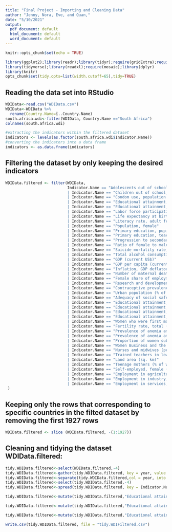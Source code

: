 ---
title: "Final Project - Importing and Cleaning Data"
author: "Jenny, Nora, Eve, and Quan,"
date: "5/10/2021"
output:
  pdf_document: default
  html_document: default
  word_document: default
---

```{r setup, include=FALSE}
knitr::opts_chunk$set(echo = TRUE)
```

```{r, message=FALSE} 
library(ggplot2);library(readr);library(tidyr);require(gridExtra);require(leaps)
library(tidyverse);library(readxl);require(mosaic);library(dplyr)
library(knitr)
opts_chunk$set(tidy.opts=list(width.cutoff=65),tidy=TRUE)
```

## Reading the data set into RStudio
```{r}
WDIData<-read.csv("WDIData.csv")
WDIData<-WDIData %>%
  rename(Country.Name=ï..Country.Name)
south.africa.wdi<-filter(WDIData, Country.Name =="South Africa")
colnames(south.africa.wdi)

#extracting the indicators within the filtered dataset
indicators <- levels(as.factor(south.africa.wdi$Indicator.Name))
#converting the indicators into a data frame
indicators <- as.data.frame(indicators)
```

## Filtering the dataset by only keeping the desired indicators
```{r}
WDIData.filtered <- filter(WDIData, 
                           Indicator.Name == "Adolescents out of school, female (% of female lower secondary school age)"
                           | Indicator.Name == "Children out of school, primary, female"
                           | Indicator.Name == "Condom use, population ages 15-24, female (% of females ages 15-24)"
                           | Indicator.Name == "Educational attainment, at least Bachelor's or equivalent, population 25+, female (%) (cumulative)" 
                           | Indicator.Name == "Educational attainment, at least Bachelor's or equivalent, population 25+, male (%) (cumulative)" 
                           | Indicator.Name == "Labor force participation rate, female (% of female population ages 15+) (modeled ILO estimate)" 
                           | Indicator.Name == "Life expectancy at birth, female (years)" 
                           | Indicator.Name == "Literacy rate, adult female (% of females ages 15 and above)"
                           | Indicator.Name == "Population, female" 
                           | Indicator.Name == "Primary education, pupils (% female)" 
                           | Indicator.Name == "Primary education, teachers (% female)"
                           | Indicator.Name == "Progression to secondary school, female (%)" 
                           | Indicator.Name == "Ratio of female to male labor force participation rate (%) (modeled ILO estimate)" 
                           | Indicator.Name == "Suicide mortality rate, female (per 100,000 female population)"
                           | Indicator.Name == "Total alcohol consumption per capita, female (liters of pure alcohol, projected estimates, female 15+ years of age)" 
                           | Indicator.Name == "GDP (current US$)" 
                           | Indicator.Name == "GDP per capita (current US$)"
                           | Indicator.Name == "Inflation, GDP deflator (annual %)" 
                           | Indicator.Name == "Number of maternal deaths" 
                           | Indicator.Name == "Female share of employment in senior and middle management (%)"
                           | Indicator.Name == "Research and development expenditure (% of GDP)" 
                           | Indicator.Name == "Contraceptive prevalence, any methods (% of women ages 15-49)" 
                           | Indicator.Name == "Urban population (% of total population)"
                           | Indicator.Name == "Adequacy of social safety net programs (% of total welfare of beneficiary households)"
                           | Indicator.Name == "Educational attainment, at least Master's or equivalent, population 25+, female (%) (cumulative)" 
                           | Indicator.Name == "Educational attainment, at least Master's or equivalent, population 25+, male (%) (cumulative)"
                           | Indicator.Name == "Educational attainment, Doctoral or equivalent, population 25+, female (%) (cumulative)" 
                           | Indicator.Name == "Educational attainment, Doctoral or equivalent, population 25+, male (%) (cumulative)" 
                           | Indicator.Name == "Women who were first married by age 15 (% of women ages 20-24)"
                           | Indicator.Name == "Fertility rate, total (births per woman)"
                           | Indicator.Name == "Prevalence of anemia among non-pregnant women (% of women ages 15-49)" 
                           | Indicator.Name == "Prevalence of anemia among pregnant women (%)" 
                           | Indicator.Name == "Proportion of women subjected to physical and/or sexual violence in the last 12 months (% of women age 15-49)"
                           | Indicator.Name == "Women Business and the Law Index Score (scale 1-100)" 
                           | Indicator.Name == "Nurses and midwives (per 1,000 people)" 
                           | Indicator.Name == "Trained teachers in lower secondary education (% of total teachers)"
                           | Indicator.Name == "Land area (sq. km)" 
                           | Indicator.Name == "Teenage mothers (% of women ages 15-19 who have had children or are currently pregnant)" 
                           | Indicator.Name == "Self-employed, female (% of female employment) (modeled ILO estimate)"
                           | Indicator.Name == "Employment in agriculture, female (% of female employment) (modeled ILO estimate)" 
                           | Indicator.Name == "Employment in industry, female (% of female employment) (modeled ILO estimate)" 
                           | Indicator.Name == "Employment in services, female (% of female employment) (modeled ILO estimate)"
 )
```

## Keeping only the rows that corresponding to specific countries in the filted dataset by removing the first 1927 rows
```{r}
WDIData.filtered <- slice (WDIData.filtered, -(1:1927))
```

## Cleaning and tidying the dataset WDIData.filtered:
```{r}
tidy.WDIData.filtered<-select(WDIData.filtered,-4)
tidy.WDIData.filtered<-gather(tidy.WDIData.filtered, key = year, value = number,4:65)
tidy.WDIData.filtered<-separate(tidy.WDIData.filtered,col = year, into =c("X","year"),sep="X")
tidy.WDIData.filtered<-select(tidy.WDIData.filtered,-4)
tidy.WDIData.filtered<-spread(tidy.WDIData.filtered, key = Indicator.Name, value = number)

tidy.WDIData.filtered<-mutate(tidy.WDIData.filtered,"Educational attainment gap at Bachelor's" = tidy.WDIData.filtered$`Educational attainment, at least Bachelor's or equivalent, population 25+, female (%) (cumulative)`- tidy.WDIData.filtered$`Educational attainment, at least Bachelor's or equivalent, population 25+, male (%) (cumulative)`)

tidy.WDIData.filtered<-mutate(tidy.WDIData.filtered,"Educational attainment gap at Master's" = tidy.WDIData.filtered$`Educational attainment, at least Master's or equivalent, population 25+, female (%) (cumulative)`- tidy.WDIData.filtered$`Educational attainment, at least Master's or equivalent, population 25+, male (%) (cumulative)`)

tidy.WDIData.filtered<-mutate(tidy.WDIData.filtered,"Educational attainment gap at Doctoral" = tidy.WDIData.filtered$`Educational attainment, Doctoral or equivalent, population 25+, female (%) (cumulative)`- tidy.WDIData.filtered$`Educational attainment, Doctoral or equivalent, population 25+, male (%) (cumulative)`)

write.csv(tidy.WDIData.filtered, file = "tidy.WDIFiltered.csv")
```
